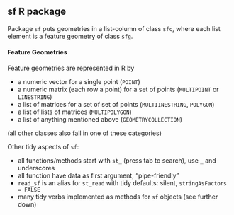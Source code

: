 ## sf R package

Package `sf` puts geometries in a list-column of class `sfc`, where each list element is a feature geometry of class `sfg`. 

#### Feature Geometries
Feature geometries are represented in R by

* a numeric vector for a single point (`POINT`)
* a numeric matrix (each row a point) for a set of points (`MULTIPOINT` or `LINESTRING`)
* a list of matrices for a set of set of points (`MULTIINESTRING`, `POLYGON`)
* a list of lists of matrices  (`MULTIPOLYGON`)
* a list of anything mentioned above  (`GEOMETRYCOLLECTION`)

(all other classes also fall in one of these categories)

Other tidy aspects of `sf`:

* all functions/methods start with `st_` (press tab to search), use `_` and underscores
* all function have data as first argument, "pipe-friendly"
* `read_sf` is an alias for `st_read` with tidy defaults: silent, `stringAsFactors = FALSE`
* many tidy verbs implemented as methods for `sf` objects (see further down)

